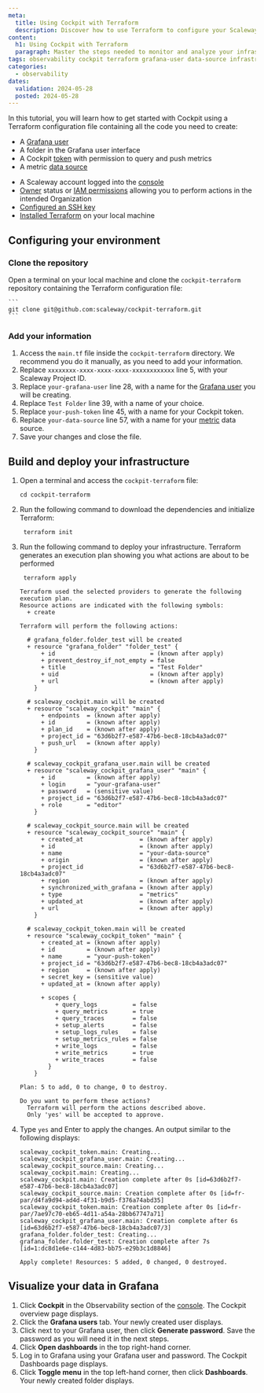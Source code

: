 ```yaml
---
meta:
  title: Using Cockpit with Terraform
  description: Discover how to use Terraform to configure your Scaleway Cockpit. This detailed guide walks you through creating a token, setting up a Grafana user, and configuring internal and external data sources.
content:
  h1: Using Cockpit with Terraform
  paragraph: Master the steps needed to monitor and analyze your infrastructure efficiently with our comprehensive tutorial.
tags: observability cockpit terraform grafana-user data-source infrastructure-monitoring
categories:
  - observability
dates:
  validation: 2024-05-28
  posted: 2024-05-28
---
```


In this tutorial, you will learn how to get started with Cockpit using a Terraform configuration file containing all the code you need to create:

- A [Grafana user](/observability/cockpit/concepts/#grafana-users)
- A folder in the Grafana user interface
- A Cockpit [token](/observability/cockpit/concepts/#tokens) with permission to query and push metrics
- A metric [data source](/observability/cockpit/concepts/#data-sources)

<Macro id="requirements" />

- A Scaleway account logged into the [console](https://console.scaleway.com)
- [Owner](/identity-and-access-management/iam/concepts/#owner) status or [IAM permissions](/identity-and-access-management/iam/concepts/#permission) allowing you to perform actions in the intended Organization
- [Configured an SSH key](/identity-and-access-management/organizations-and-projects/how-to/create-ssh-key/#how-to-generate-an-ssh-key-pair-on-osx-and-linux)
- [Installed Terraform](https://www.terraform.io/downloads.html) on your local machine


## Configuring your environment

### Clone the repository

Open a terminal on your local machine and clone the `cockpit-terraform` repository containing the Terraform configuration file:

    ```
    git clone git@github.com:scaleway/cockpit-terraform.git
    ```

### Add your information

1. Access the `main.tf` file inside the `cockpit-terraform` directory. We recommend you do it manually, as you need to add your information.
2. Replace `xxxxxxxx-xxxx-xxxx-xxxx-xxxxxxxxxxxx` line 5, with your Scaleway Project ID.
3. Replace `your-grafana-user` line 28, with a name for the [Grafana user](/observability/cockpit/concepts/#grafana-users) you will be creating.
4. Replace `Test Folder` line 39, with a name of your choice.
5. Replace `your-push-token` line 45, with a name for your Cockpit token.
6. Replace `your-data-source` line 57, with a name for your [metric](/observability/cockpit/concepts/#metric) data source.
7. Save your changes and close the file.

## Build and deploy your infrastructure

1. Open a terminal and access the `cockpit-terraform` file:

    ```
    cd cockpit-terraform
    ```
2. Run the following command to download the dependencies and initialize Terraform:

    ```
     terraform init
    ```
3. Run the following command to deploy your infrastructure. Terraform generates an execution plan showing you what actions are about to be performed

    ```
     terraform apply
    ```

    ```
    Terraform used the selected providers to generate the following execution plan.
    Resource actions are indicated with the following symbols:
      + create

    Terraform will perform the following actions:

      # grafana_folder.folder_test will be created
      + resource "grafana_folder" "folder_test" {
          + id                           = (known after apply)
          + prevent_destroy_if_not_empty = false
          + title                        = "Test Folder"
          + uid                          = (known after apply)
          + url                          = (known after apply)
        }

      # scaleway_cockpit.main will be created
      + resource "scaleway_cockpit" "main" {
          + endpoints  = (known after apply)
          + id         = (known after apply)
          + plan_id    = (known after apply)
          + project_id = "63d6b2f7-e587-47b6-bec8-18cb4a3adc07"
          + push_url   = (known after apply)
        }

      # scaleway_cockpit_grafana_user.main will be created
      + resource "scaleway_cockpit_grafana_user" "main" {
          + id         = (known after apply)
          + login      = "your-grafana-user"
          + password   = (sensitive value)
          + project_id = "63d6b2f7-e587-47b6-bec8-18cb4a3adc07"
          + role       = "editor"
        }

      # scaleway_cockpit_source.main will be created
      + resource "scaleway_cockpit_source" "main" {
          + created_at                = (known after apply)
          + id                        = (known after apply)
          + name                      = "your-data-source"
          + origin                    = (known after apply)
          + project_id                = "63d6b2f7-e587-47b6-bec8-18cb4a3adc07"
          + region                    = (known after apply)
          + synchronized_with_grafana = (known after apply)
          + type                      = "metrics"
          + updated_at                = (known after apply)
          + url                       = (known after apply)
        }

      # scaleway_cockpit_token.main will be created
      + resource "scaleway_cockpit_token" "main" {
          + created_at = (known after apply)
          + id         = (known after apply)
          + name       = "your-push-token"
          + project_id = "63d6b2f7-e587-47b6-bec8-18cb4a3adc07"
          + region     = (known after apply)
          + secret_key = (sensitive value)
          + updated_at = (known after apply)

          + scopes {
              + query_logs          = false
              + query_metrics       = true
              + query_traces        = false
              + setup_alerts        = false
              + setup_logs_rules    = false
              + setup_metrics_rules = false
              + write_logs          = false
              + write_metrics       = true
              + write_traces        = false
            }
        }

    Plan: 5 to add, 0 to change, 0 to destroy.

    Do you want to perform these actions?
      Terraform will perform the actions described above.
      Only 'yes' will be accepted to approve.
    ```
4. Type `yes` and Enter to apply the changes. An output similar to the following displays:

    ```
    scaleway_cockpit_token.main: Creating...
    scaleway_cockpit_grafana_user.main: Creating...
    scaleway_cockpit_source.main: Creating...
    scaleway_cockpit.main: Creating...
    scaleway_cockpit.main: Creation complete after 0s [id=63d6b2f7-e587-47b6-bec8-18cb4a3adc07]
    scaleway_cockpit_source.main: Creation complete after 0s [id=fr-par/d4fa9d94-ad4d-4f31-b9d5-f376a74abd35]
    scaleway_cockpit_token.main: Creation complete after 0s [id=fr-par/7ae97c70-eb65-4d11-a54a-28bb67747a71]
    scaleway_cockpit_grafana_user.main: Creation complete after 6s [id=63d6b2f7-e587-47b6-bec8-18cb4a3adc07/3]
    grafana_folder.folder_test: Creating...
    grafana_folder.folder_test: Creation complete after 7s [id=1:dc8d1e6e-c144-4d83-bb75-e29b3c1d8846]

    Apply complete! Resources: 5 added, 0 changed, 0 destroyed.
    ```


## Visualize your data in Grafana

1. Click **Cockpit** in the Observability section of the [console](https://console.scaleway.com). The Cockpit overview page displays.
2. Click the **Grafana users** tab. Your newly created user displays.
3. Click <Icon name="more" /> next to your Grafana user, then click **Generate password**. Save the password as you will need it in the next steps.
4. Click **Open dashboards** in the top right-hand corner.
5. Log in to Grafana using your Grafana user and password. The Cockpit Dashboards page displays.
6. Click **Toggle menu** in the top left-hand corner, then click **Dashboards**. Your newly created folder displays.



